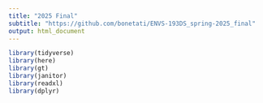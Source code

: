 ```yaml
---
title: "2025 Final"
subtitle: "https://github.com/bonetati/ENVS-193DS_spring-2025_final"
output: html_document
---
```


```r
library(tidyverse)
library(here)
library(gt) 
library(janitor)
library(readxl)
library(dplyr)
```
